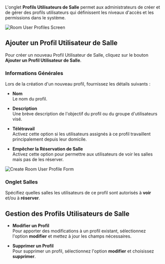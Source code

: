 L'onglet **Profils Utilisateurs de Salle** permet aux administrateurs de créer et de gérer des profils utilisateurs qui définissent les niveaux d'accès et les permissions dans le système.

![Room User Profiles Screen](/mnt/data/image.png)

## Ajouter un Profil Utilisateur de Salle

Pour créer un nouveau Profil Utilisateur de Salle, cliquez sur le bouton **Ajouter un Profil Utilisateur de Salle**.

### Informations Générales

Lors de la création d'un nouveau profil, fournissez les détails suivants :

* **Nom**\
  Le nom du profil.

* **Description**\
  Une brève description de l'objectif du profil ou du groupe d'utilisateurs visé.

* **Télétravail**\
  Activez cette option si les utilisateurs assignés à ce profil travaillent principalement depuis leur domicile.

* **Empêcher la Réservation de Salle**\
  Activez cette option pour permettre aux utilisateurs de voir les salles mais pas de les réserver.

![Create Room User Profile Form](/mnt/data/image.png)

### Onglet Salles

Spécifiez quelles salles les utilisateurs de ce profil sont autorisés à **voir** et/ou à **réserver**.

## Gestion des Profils Utilisateurs de Salle

* **Modifier un Profil**\
  Pour apporter des modifications à un profil existant, sélectionnez l'option **modifier** et mettez à jour les champs nécessaires.

* **Supprimer un Profil**\
  Pour supprimer un profil, sélectionnez l'option **modifier** et choisissez **supprimer**.
